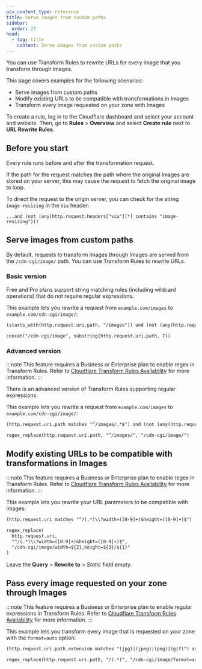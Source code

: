 ```yaml
---
pcx_content_type: reference
title: Serve images from custom paths
sidebar:
  order: 27
head:
  - tag: title
    content: Serve images from custom paths
---
```


You can use Transform Rules to rewrite URLs for every image that you transform through Images.

This page covers examples for the following scenarios:

- Serve images from custom paths
- Modify existing URLs to be compatible with transformations in Images
- Transform every image requested on your zone with Images

To create a rule, log in to the Cloudflare dashboard and select your account and website. Then, go to **Rules** > **Overview** and select **Create rule** next to **URL Rewrite Rules**.

## Before you start

Every rule runs before and after the transformation request.

If the path for the request matches the path where the original images are stored on your server, this may cause the request to fetch the original image to loop.

To direct the request to the origin server, you can check for the string `image-resizing` in the `Via` header:

`...and (not (any(http.request.headers["via"][*] contains "image-resizing")))`

## Serve images from custom paths

By default, requests to transform images through Images are served from the `/cdn-cgi/image/` path.
You can use Transform Rules to rewrite URLs.

### Basic version

Free and Pro plans support string matching rules (including wildcard operations) that do not require regular expressions.

This example lets you rewrite a request from `example.com/images` to `example.com/cdn-cgi/image/`:

```txt title="Text in Expression Editor"
(starts_with(http.request.uri.path, "/images")) and (not (any(http.request.headers["via"][*] contains "image-resizing")))
```

```txt title="Text in Path > Rewrite to > Dynamic"
concat("/cdn-cgi/image", substring(http.request.uri.path, 7))
```

### Advanced version

:::note
This feature requires a Business or Enterprise plan to enable regex in Transform Rules. Refer to [Cloudflare Transform Rules Availability](/rules/transform/#availability) for more information.
:::

There is an advanced version of Transform Rules supporting regular expressions.

This example lets you rewrite a request from `example.com/images` to `example.com/cdn-cgi/image/`:

```txt title="Text in Expression Editor"
(http.request.uri.path matches "^/images/.*$") and (not (any(http.request.headers["via"][*] contains "image-resizing")))
```

```txt title="Text in Path > Rewrite to > Dynamic"
regex_replace(http.request.uri.path, "^/images/", "/cdn-cgi/image/")
```

## Modify existing URLs to be compatible with transformations in Images

:::note
This feature requires a Business or Enterprise plan to enable regex in Transform Rules. Refer to [Cloudflare Transform Rules Availability](/rules/transform/#availability) for more information.
:::

This example lets you rewrite your URL parameters to be compatible with Images:

```txt
(http.request.uri matches "^/(.*)\\?width=([0-9]+)&height=([0-9]+)$")
```

```txt title="Text in Path > Rewrite to > Dynamic"
regex_replace(
  http.request.uri,
  "^/(.*)\\?width=([0-9]+)&height=([0-9]+)$",
  "/cdn-cgi/image/width=${2},height=${3}/${1}"
)
```

Leave the **Query** > **Rewrite to** > _Static_ field empty.

## Pass every image requested on your zone through Images

:::note
This feature requires a Business or Enterprise plan to enable regular expressions in Transform Rules. Refer to [Cloudflare Transform Rules Availability](/rules/transform/#availability) for more information.
:::

This example lets you transform every image that is requested on your zone with the `format=auto` option:

```txt
(http.request.uri.path.extension matches "(jpg)|(jpeg)|(png)|(gif)") and (not (any(http.request.headers["via"][*] contains "image-resizing")))
```

```txt title="Text in Path > Rewrite to > Dynamic"
regex_replace(http.request.uri.path, "/(.*)", "/cdn-cgi/image/format=auto/${1}")
```
